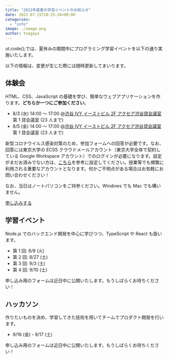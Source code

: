 ```yaml
---
title: "2022年度夏の学習イベントのお知らせ"
date: 2022-07-15T10:25:34+09:00
categories:
  - "info"
image: ./image.png
author: tnagaya
---
```


ut.code();では、夏休みの期間中にプログラミング学習イベントを以下の通り実施いたします。

以下の情報は、変更が生じた際には随時更新してまいります。

## 体験会

HTML、CSS、JavaScript の基礎を学び、簡単なウェブアプリケーションを作ります。**どちらか一つにご参加ください**。

- 8/3 (水) 14:00 ～ 17:00 @[渋谷 IVY イーストビル 2F アクセア渋谷貸会議室](https://goo.gl/maps/ViJMjJ41yrXF8hJr5) 第 1 貸会議室 (23 人まで)
- 8/5 (金) 14:00 ～ 17:00 @[渋谷 IVY イーストビル 2F アクセア渋谷貸会議室](https://goo.gl/maps/ViJMjJ41yrXF8hJr5) 第 1 貸会議室 (23 人まで)

新型コロナウイルス感染対策のため、参加フォームへの回答が必要です。なお、回答には東京大学の ECSS クラウドメールアカウント（東京大学全体で契約している Google Workspace アカウント）でのログインが必要になります。設定がまだお済みでない方は、[こちら](https://www.ecc.u-tokyo.ac.jp/announcement/2016/04/01_2159.html)を参考に設定してください。授業等でも頻繁に利用される重要なアカウントとなります。何かご不明点がある場合はお気軽にお問い合わせください！

なお、当日はノートパソコンをご持参ください。Windows でも Mac でも構いません。

[申し込みする](https://forms.gle/AVrSf3ic47zJya148)

## 学習イベント

Node.js でのバックエンド開発を中心に学びつつ、TypeScript や React も扱います。

- 第 1 回: 8/9 (火)
- 第 2 回: 8/27 (土)
- 第 3 回: 9/3 (土)
- 第 4 回: 9/10 (土)

申し込み用のフォームは近日中に公開いたします。もうしばらくお待ちください！

## ハッカソン

作りたいものを決め、学習してきた技術を用いてチームでプロダクト開発を行います。

- 9/16 (金)・9/17 (土)

申し込み用のフォームは近日中に公開いたします。もうしばらくお待ちください！
